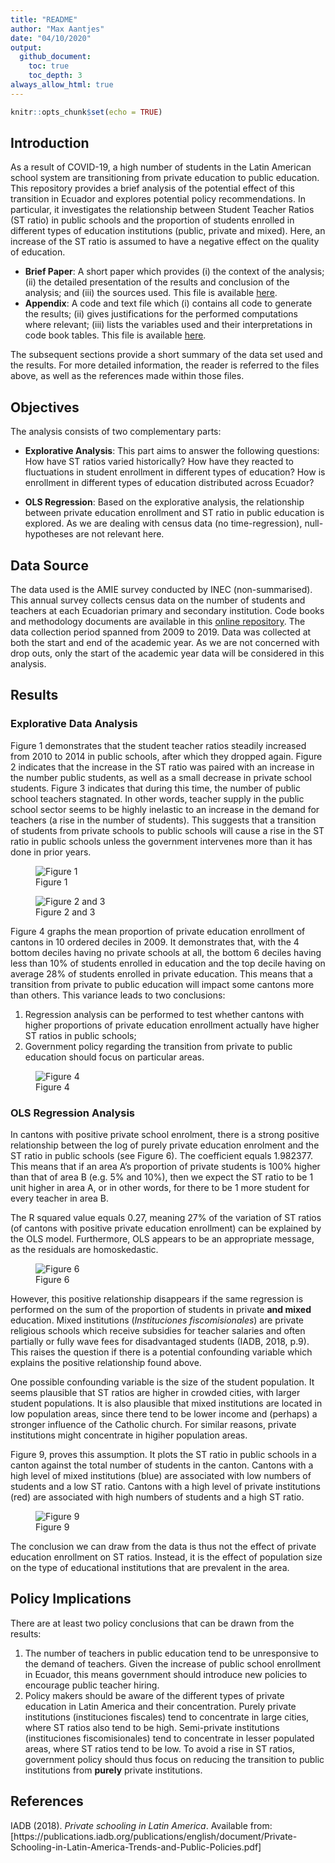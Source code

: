 ```yaml
---
title: "README"
author: "Max Aantjes"
date: "04/10/2020"
output:
  github_document:
    toc: true
    toc_depth: 3
always_allow_html: true
---
```


```r
knitr::opts_chunk$set(echo = TRUE)
```

## Introduction
As a result of COVID-19, a high number of students in the Latin American school system are transitioning from private education to public education. This repository provides a brief analysis of the potential effect of this transition in Ecuador and explores potential policy recommendations. In particular, it investigates the relationship between Student Teacher Ratios (ST ratio) in public schools and the proportion of students enrolled in different types of education institutions (public, private and mixed). Here, an increase of the ST ratio is assumed to have a negative effect on the quality of education.

* **Brief Paper**: A short paper which provides (i) the context of the analysis; (ii) the detailed presentation of the results and conclusion of the analysis; and (iii) the sources used. This file is available [here](-). 
* **Appendix**: A code and text file which (i) contains all code to generate the results; (ii) gives justifications for the performed computations where relevant; (iii) lists the variables used and their interpretations in code book tables. This file is available [here](-). 

The subsequent sections provide a short summary of the data set used and the results. For more detailed information, the reader is referred to the files above, as well as the references made within those files. 

## Objectives
The analysis consists of two complementary parts:  

* **Explorative Analysis**: This part aims to answer the following questions: How have ST ratios varied historically? How have they reacted to fluctuations in student enrollment in different types of education? How is enrollment in different types of education distributed across Ecuador?

* **OLS Regression**: Based on the explorative analysis, the relationship between private education enrollment and ST ratio in public education is explored. As we are dealing with census data (no time-regression), null-hypotheses are not relevant here.

## Data Source
The data used is the AMIE survey conducted by INEC (non-summarised). This annual survey collects census data on the number of students and teachers at each Ecuadorian primary and secondary institution. Code books and methodology documents are available in this [online repository](https://educacion.gob.ec/amie/). The data collection period spanned from 2009 to 2019. Data was collected at both the start and end of the academic year. As we are not concerned with drop outs, only the start of the academic year data will be considered in this analysis.

## Results
### Explorative Data Analysis
Figure 1 demonstrates that the student teacher ratios steadily increased from 2010 to 2014 in public schools, after which they dropped again. Figure 2 indicates that the increase in the ST ratio was paired with an increase in the number public students, as well as a small decrease in private school students. Figure 3 indicates that during this time, the number of public school teachers stagnated. In other words, teacher supply in the public school sector seems to be highly inelastic to an increase in the demand for teachers (a rise in the number of students). This suggests that a transition of students from private schools to public schools will cause a rise in the ST ratio in public schools unless the government intervenes more than it has done in prior years.

![Figure 1](Figure_1.png)

![Figure 2 and 3](Figure_2_3.png)

Figure 4 graphs the mean proportion of private education enrollment of cantons in 10 ordered deciles in 2009. It demonstrates that, with the 4 bottom deciles having no private schools at all, the bottom 6 deciles having less than 10% of students enrolled in education and the top decile having on average 28% of students enrolled in private education. This means that a transition from private to public education will impact some cantons more than others. This variance leads to two conclusions:  

(1) Regression analysis can be performed to test whether cantons with higher proportions of private education enrollment actually have higher ST ratios in public schools;  
(2) Government policy regarding the transition from private to public education should focus on particular areas.

![Figure 4](Figure_4.png)

### OLS Regression Analysis
In cantons with positive private school enrolment, there is a strong positive relationship between the log of purely private education enrolment and the ST ratio in public schools (see Figure 6). The coefficient equals 1.982377. This means that if an area A’s proportion of private students is 100% higher than that of area B (e.g. 5% and 10%), then we expect the ST ratio to be 1 unit higher in area A, or in other words, for there to be 1 more student for every teacher in area B. 

The R squared value equals 0.27, meaning 27% of the variation of ST ratios (of cantons with positive private education enrollment) can be explained by the OLS model. Furthermore, OLS appears to be an appropriate message, as the residuals are homoskedastic. 

![Figure 6](Figure_6.png)

However, this positive relationship disappears if the same regression is performed on the sum of the proportion of students in private **and mixed** education. Mixed institutions (*Instituciones fiscomisionales*) are private religious schools which receive subsidies for teacher salaries and often partially or fully wave fees for disadvantaged students (IADB, 2018, p.9). This raises the question if there is a potential confounding variable which explains the positive relationship found above. 

One possible confounding variable is the size of the student population. It seems plausible that ST ratios are higher in crowded cities, with larger student populations. It is also plausible that mixed institutions are located in low population areas, since there tend to be lower income and (perhaps) a stronger influence of the Catholic church. For similar reasons, private institutions might concentrate in higiher population areas. 

Figure 9, proves this assumption. It plots the ST ratio in public schools in a canton against the total number of students in the canton. Cantons with a high level of mixed institutions (blue) are associated with low numbers of students and a low ST ratio. Cantons with a high level of private institutions (red) are associated with high numbers of students and a high ST ratio. 

![Figure 9](Figure_9.png)

The conclusion we can draw from the data is thus not the effect of private education enrollment on ST ratios. Instead, it is the effect of population size on the type of educational institutions that are prevalent in the area.

## Policy Implications

There are at least two policy conclusions that can be drawn from the results:  

1. The number of teachers in public education tend to be unresponsive to the demand of teachers. Given the increase of public school enrollment in Ecuador, this means government should introduce new policies to encourage public teacher hiring.  
2. Policy makers should be aware of the different types of private education in Latin America and their concentration. Purely private institutions (instituciones fiscales) tend to concentrate in large cities, where ST ratios also tend to be high. Semi-private institutions (instituciones fiscomisionales) tend to concentrate in lesser populated areas, where ST ratios tend to be low. To avoid a rise in ST ratios, government policy should thus focus on reducing the transition to public institutions from **purely** private institutions.

## References

IADB (2018). *Private schooling in Latin America*. Available from: [https://publications.iadb.org/publications/english/document/Private-Schooling-in-Latin-America-Trends-and-Public-Policies.pdf]